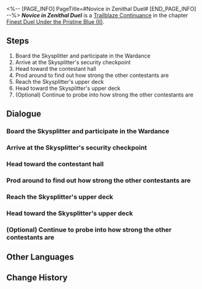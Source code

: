 <%-- [PAGE_INFO]
PageTitle=#Novice in Zenithal Duel#
[END_PAGE_INFO] --%>
{{Stub|Dialogue.}}
{{Mission Infobox
|id            = 2022205
|title         = 
|image         = Mission Novice in Zenithal Duel.png{{subst:void|<!--$UPLOAD:<<SpriteOutput/Chronicle/2022205.png>-<Mission Novice in Zenithal Duel.png>-<Fate's Atlas Images>>-->}}
|type          = Trailblaze Continuance
|event_name    = 
|chapter       = Finest Duel Under the Pristine Blue (II)
|requirements  = [[Trailblaze Continuance]] ''[[The Red Warcry]]'' completed
|summary       = The Wardance ceremony proceeds as planned. To ensure its safe execution, March 7th and Yunli board the Skysplitter, commencing their patrol.
|characters    = Combat Rating Enthusiast; Confused Spectator; Curious Spectator; March 7th; Reporter; Sky-Faring Staff; Soldier on Duty; Trailblazer; Xikui; Yaoqing Contestant; Yunli
|startLocation = [[The Xianzhou Luofu]] - [[Skysplitter]]
|world         = The Xianzhou Luofu
|area          = Skysplitter
|prev          = The Red Warcry
|next          = A Swarm of Carnage
|rewards       = Trailblaze EXP*200; Stellar Jade*30; Traveler's Guide*2; Lost Crystal*2; Cloudwide Voyage (Disk)*1 { text = ''Cloudwide Voyage'' }; Credit*20,000
}}
'''''Novice in Zenithal Duel''''' is a [[Trailblaze Continuance]] in the chapter [[Finest Duel Under the Pristine Blue (II)]].

==Steps==
# Board the Skysplitter and participate in the Wardance
# Arrive at the Skysplitter's security checkpoint
# Head toward the contestant hall
# Prod around to find out how strong the other contestants are
# Reach the Skysplitter's upper deck
# Head toward the Skysplitter's upper deck
# (Optional) Continue to probe into how strong the other contestants are

<!--
==Gameplay Notes==

--><!--
==Trial Character==

-->
==Dialogue==
{{Stub Dialogue}}
===Board the Skysplitter and participate in the Wardance{{subst:void|<!--202220501-->}}===
{{Mission Description|type=continuance|location=Skysplitter|General Huaiyan tasks March 7th and Yunli with boarding the Skysplitter and participating in the Wardance. Apart from striving for victory in the arena, they must also take up the responsibility of defending the arena against potential crises. However, the young swordswoman who will be making her debut can't help but feel anxious at such a prospect...}}
{{Dialogue Start}}
:{{tx}}
{{Dialogue End}}

===Arrive at the Skysplitter's security checkpoint{{subst:void|<!--202220502-->}}===
{{Dialogue Start}}
:{{tx}}
{{Dialogue End}}

===Head toward the contestant hall{{subst:void|<!--202220513-->}}===
{{Dialogue Start}}
:{{tx}}
{{Dialogue End}}

===Prod around to find out how strong the other contestants are{{subst:void|<!--202220503-->}}===
{{Dialogue Start}}
:{{tx}}
{{Dialogue End}}

===Reach the Skysplitter's upper deck{{subst:void|<!--202220515-->}}===
{{Dialogue Start}}
:{{tx}}
{{Dialogue End}}

===Head toward the Skysplitter's upper deck{{subst:void|<!--202220509-->}}===
{{Dialogue Start}}
:{{tx}}
{{Dialogue End}}

===(Optional) Continue to probe into how strong the other contestants are{{subst:void|<!--202220514-->}}===
{{Dialogue Start}}
:{{tx}}
{{Dialogue End}}

==Other Languages==
{{Other Languages
|en   = Novice in Zenithal Duel
|zhs  = 竞武云巅，孺子问剑
|zht  = 競武雲巔，孺子問劍
|ja   = 武闘の頂点、孺子剣を求める
|ko   = 구름 위의 승부, 검술을 묻는 신예
|es   = Novicia del duelo celestial
|fr   = Novice au sommet
|ru   = Высшее состязание, детские вопросы
|th   = ประลองดาบเหนือเมฆา
|vi   = Tỷ Thí Trên Mây, Tân Thủ Vấn Kiếm
|de   = Novize im Gipfelduell
|id   = Pemula dalam Pertarungan Besar
|pt   = Iniciante no Duelo Zenital
}}

==Change History==
{{Change History|2.5}}
